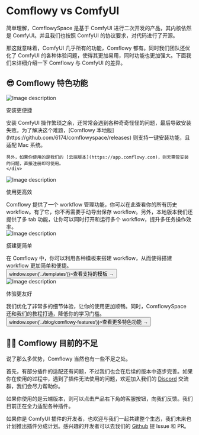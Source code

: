 # Comflowy vs ComfyUI


简单理解，ComflowySpace 是基于 ComfyUI 进行二次开发的产品，其内核依然是 ComfyUI。并且我们也按照 ComfyUI 的协议要求，对代码进行了开源。

那这就意味着，ComfyUI 几乎所有的功能，Comflowy 都有。同时我们团队还优化了 ComfyUI 的各种体验问题，使得其更加易用，同时功能也更加强大。下面我们来详细介绍一下 Comflowy 与 ComfyUI 的差异。

## 😎 Comflowy 特色功能

<div className="mt-8 md:flex sm:flex min-[640px]:flex-row">
  <img src="/space/bootstrap.png" alt="Image description" className="md:w-2/5 sm:w-2/5 max-[640px]:1/5"/>
  <div className="md:ml-4 sm:ml-4 max-[640px]:ml-0 max-[640px]:mt-4">
    <p className="mt-4 text-2xl font-bold">安装更便捷</p>
    <div className="mt-4">
    安装 ComfyUI 操作繁琐之余，还常常会遇到各种奇奇怪怪的问题，最后导致安装失败。为了解决这个难题，[Comflowy 本地版](https://github.com/6174/comflowyspace/releases) 则支持一键安装功能，且适配 Mac 系统。
    
    另外，如果你使用的是我们的 [云端版本](https://app.comflowy.com)，则无需管安装的问题，直接注册即可使用。
    </div>
  </div>
</div>

<div className="mt-8 md:flex sm:flex min-[640px]:flex-row">
  <img src="/index/004.png" alt="Image description" className="md:w-2/5 sm:w-2/5 max-[640px]:1/5 md:order-last sm:order-last max-[640px]:order-first" />
  <div className="md:mr-4 sm:mr-4 max-[640px]:mr-0 max-[640px]:mt-4">
    <p className="mt-4 text-2xl font-bold">使用更高效</p>
    <div className="mt-4">
    Comflowy 提供了一个 workflow 管理功能，你可以在此查看你的所有历史 workflow。有了它，你不再需要手动导出保存 workflow。另外，本地版本我们还提供了多 tab 功能，让你可以同时打开和运行多个 workflow，提升多任务操作效率。
    <br/>
    </div>
  </div>
</div>

<div className="mt-8 md:flex sm:flex min-[640px]:flex-row">
  <img src="/space/template.png" alt="Image description" className="md:w-2/5 sm:w-2/5 max-[640px]:1/5"/>
  <div className="md:ml-4 sm:ml-4 max-[640px]:ml-0 max-[640px]:mt-4">
    <p className="mt-4 text-2xl font-bold">搭建更简单</p>
    <div className="mt-4">
    在 Comflowy 中，你可以利用各种模板来搭建 workflow，从而使得搭建 workflow 更加简单和便捷。
    <br/>
    <button className="text-sm font-semibold hover:text-blue-600" onClick={() => window.open('../templates')}>查看支持的模板 →</button>
    </div>
  </div>
</div>

<div className="mt-8 md:flex sm:flex min-[640px]:flex-row">
  <img src="/space/ux.png" alt="Image description" className="md:w-2/5 sm:w-2/5 max-[640px]:1/5 md:order-last sm:order-last max-[640px]:order-first" />
  <div className="md:mr-4 sm:mr-4 max-[640px]:mr-0 max-[640px]:mt-4">
    <p className="mt-4 text-2xl font-bold">体验更友好</p>
    <div className="mt-4">
    我们优化了非常多的细节体验，让你的使用更加顺畅。同时，ComflowySpace 还和我们的教程打通，降低你的学习门槛。
    <br/>
    <button className="text-sm font-semibold hover:text-blue-600" onClick={() => window.open('../blog/comflowy-features')}>查看更多特色功能 →</button>
    </div>
  </div>
</div>


## 😮‍💨 Comflowy 目前的不足

说了那么多优势，Comflowy 当然也有一些不足之处。

首先，有部分插件的适配还有问题，不过我们也会在后续的版本中逐步完善。如果你在使用的过程中，遇到了插件无法使用的问题，欢迎加入我们的 [Discord](https://discord.gg/cj623WvcVx) 交流群，我们会尽力帮助你。  

如果你使用的是云端版本，则可以点击产品右下角的客服按钮，向我们反馈。我们目前正在全力适配各种插件。

如果你是 ComfyUI 插件的开发者，也欢迎与我们一起共建整个生态，我们未来也计划推出插件分成计划。感兴趣的开发者可以去我们的 [Github](https://github.com/6174/comflowyspace/) 提 Issue 和 PR。

